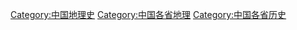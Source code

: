 [[Category:中国地理史|Category:中国地理史]]
[[Category:中国各省地理|Category:中国各省地理]]
[[Category:中国各省历史|Category:中国各省历史]]